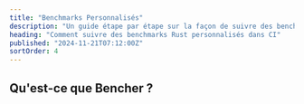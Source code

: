 ```yaml
---
title: "Benchmarks Personnalisés"
description: "Un guide étape par étape sur la façon de suivre des benchmarks Rust personnalisés dans CI"
heading: "Comment suivre des benchmarks Rust personnalisés dans CI"
published: "2024-11-21T07:12:00Z"
sortOrder: 4
---
```



<Intro
  text="comment construire un harnais de benchmarking personnalisé en Rust"
  url="/fr/learn/benchmarking/rust/custom-harness/"
  name="personnalisé"
/>

## Qu'est-ce que Bencher ?

<BencherIntro />

<Steps
  adapter="json"
  url="/fr/docs/explanation/adapters/#-json"
/>

<JsonInner>
  <CargoBench />
</JsonInner>

<CallToAction lang={Language.fr} />